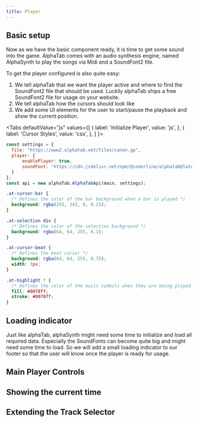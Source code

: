 ```yaml
---
title: Player
---
```




## Basic setup

Now as we have the basic component ready, it is time to get some sound into the game. 
AlphaTab comes with an audio synthesis engine, named AlphaSynth to play the songs
via Midi and a SoundFont2 file. 

To get the player configured is also quite easy: 

1. We tell alphaTab that we want the player active and where to find the SoundFont2 file that should be used. 
Luckily alphaTab ships a free SoundFont2 file for usage on your website. 
2. We tell alphaTab how the cursors should look like
3. We add some UI elements for the user to start/pause the playback and show the current position.

<Tabs
  defaultValue="js"
  values={[
    { label: 'Initialize Player', value: 'js', },
    { label: 'Cursor Styles', value: 'css', },
  ]
}>
<TabItem value="js">

```js
const settings = {
  file: "https://www2.alphatab.net/files/canon.gp",
  player: {
      enablePlayer: true,
      soundFont: 'https://cdn.jsdelivr.net/npm/@coderline/alphatab@latest/dist/soundfont/sonivox.sf2'
  }
};
const api = new alphaTab.AlphaTabApi(main, settings);
```

</TabItem>
<TabItem value="css">

```css
.at-cursor-bar {
  /* Defines the color of the bar background when a bar is played */
  background: rgba(255, 242, 0, 0.25);
}

.at-selection div {
  /* Defines the color of the selection background */
  background: rgba(64, 64, 255, 0.1);
}

.at-cursor-beat {
  /* Defines the beat cursor */
  background: rgba(64, 64, 255, 0.75);
  width: 3px;
}

.at-highlight * {
  /* Defines the color of the music symbols when they are being played (svg) */
  fill: #0078ff;
  stroke: #0078ff;
}
```
</TabItem>
</Tabs>

## Loading indicator

Just like alphaTab, alphaSynth might need some time to initialize and load all required data. 
Especially the SoundFonts can become quite big and might need some time to load. So we will
add a small loading indicator to our footer so that the user will know once the player is ready
for usage. 

## Main Player Controls

## Showing the current time

## Extending the Track Selector
